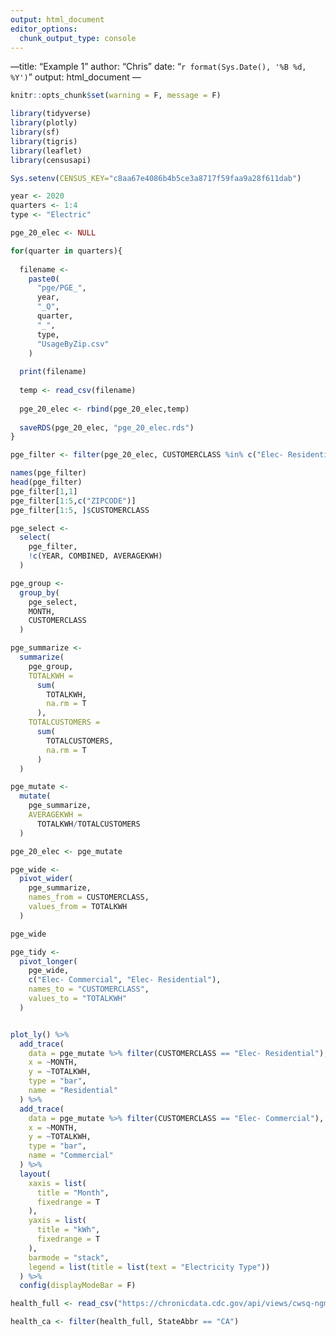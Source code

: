```yaml
---
output: html_document
editor_options: 
  chunk_output_type: console
---
```

---title: "Example 1"
author: "Chris"
date: "`r format(Sys.Date(), '%B %d, %Y')`"
output: html_document
---

```r
knitr::opts_chunk$set(warning = F, message = F)
```

```r
library(tidyverse)
library(plotly)
library(sf)
library(tigris)
library(leaflet)
library(censusapi)

Sys.setenv(CENSUS_KEY="c8aa67e4086b4b5ce3a8717f59faa9a28f611dab")
```

```r

year <- 2020
quarters <- 1:4
type <- "Electric"

pge_20_elec <- NULL

for(quarter in quarters){
  
  filename <- 
    paste0(
      "pge/PGE_",
      year,
      "_Q",
      quarter,
      "_",
      type,
      "UsageByZip.csv"
    )
  
  print(filename)
  
  temp <- read_csv(filename)
  
  pge_20_elec <- rbind(pge_20_elec,temp)
  
  saveRDS(pge_20_elec, "pge_20_elec.rds")
}
```

```r
pge_filter <- filter(pge_20_elec, CUSTOMERCLASS %in% c("Elec- Residential","Elec- Commercial"))

names(pge_filter)
head(pge_filter)
pge_filter[1,1]
pge_filter[1:5,c("ZIPCODE")]
pge_filter[1:5, ]$CUSTOMERCLASS

pge_select <- 
  select(
    pge_filter, 
    !c(YEAR, COMBINED, AVERAGEKWH)
  )

pge_group <- 
  group_by(
    pge_select,
    MONTH,
    CUSTOMERCLASS
  )

pge_summarize <-
  summarize(
    pge_group,
    TOTALKWH =
      sum(
        TOTALKWH,
        na.rm = T
      ),
    TOTALCUSTOMERS =
      sum(
        TOTALCUSTOMERS,
        na.rm = T
      )
  )

pge_mutate <-
  mutate(
    pge_summarize,
    AVERAGEKWH = 
      TOTALKWH/TOTALCUSTOMERS
  )

pge_20_elec <- pge_mutate

pge_wide <-
  pivot_wider(
    pge_summarize,
    names_from = CUSTOMERCLASS,
    values_from = TOTALKWH
  )

pge_wide

pge_tidy <-
  pivot_longer(
    pge_wide,
    c("Elec- Commercial", "Elec- Residential"),
    names_to = "CUSTOMERCLASS",
    values_to = "TOTALKWH"
  )


plot_ly() %>% 
  add_trace(
    data = pge_mutate %>% filter(CUSTOMERCLASS == "Elec- Residential"),
    x = ~MONTH,
    y = ~TOTALKWH,
    type = "bar",
    name = "Residential"
  ) %>% 
  add_trace(
    data = pge_mutate %>% filter(CUSTOMERCLASS == "Elec- Commercial"),
    x = ~MONTH,
    y = ~TOTALKWH,
    type = "bar",
    name = "Commercial"
  ) %>% 
  layout(
    xaxis = list(
      title = "Month",
      fixedrange = T
    ),
    yaxis = list(
      title = "kWh",
      fixedrange = T
    ),
    barmode = "stack",
    legend = list(title = list(text = "Electricity Type"))
  ) %>% 
  config(displayModeBar = F)

```


```r
health_full <- read_csv("https://chronicdata.cdc.gov/api/views/cwsq-ngmh/rows.csv?accessType=DOWNLOAD")

health_ca <- filter(health_full, StateAbbr == "CA")


```

